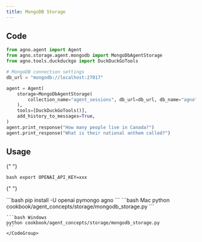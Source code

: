 ```yaml
---
title: MongoDB Storage
---
```


## Code

```python cookbook/agent_concepts/storage/mongodb_storage.py
from agno.agent import Agent
from agno.storage.agent.mongodb import MongoDbAgentStorage
from agno.tools.duckduckgo import DuckDuckGoTools

# MongoDB connection settings
db_url = "mongodb://localhost:27017"

agent = Agent(
    storage=MongoDbAgentStorage(
        collection_name="agent_sessions", db_url=db_url, db_name="agno"
    ),
    tools=[DuckDuckGoTools()],
    add_history_to_messages=True,
)
agent.print_response("How many people live in Canada?")
agent.print_response("What is their national anthem called?")
```

## Usage

<Steps>
  <Snippet file="create-venv-step.mdx" />

{" "}

<Step title="Set your API key">```bash export OPENAI_API_KEY=xxx ```</Step>

{" "}

<Step title="Install libraries">
  ```bash pip install -U openai pymongo agno ```
</Step>

  <Step title="Run Agent">
    <CodeGroup>
    ```bash Mac
    python cookbook/agent_concepts/storage/mongodb_storage.py
    ```

    ```bash Windows
    python cookbook/agent_concepts/storage/mongodb_storage.py
    ```
    </CodeGroup>

  </Step>
</Steps>
